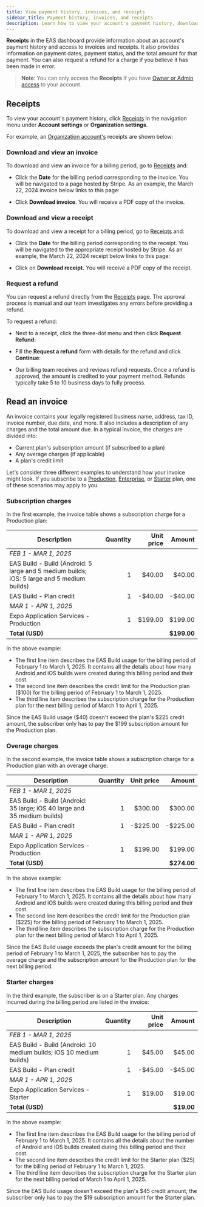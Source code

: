 ```yaml
---
title: View payment history, invoices, and receipts
sidebar_title: Payment history, invoices, and receipts
description: Learn how to view your account's payment history, download invoices and receipts, and request a refund for a charge.
---
```



**Receipts** in the EAS dashboard provide information about an account's payment history and access to invoices and receipts. It also provides information on payment dates, payment status, and the total amount for that payment. You can also request a refund for a charge if you believe it has been made in error.

> **Note**: You can only access the **Receipts** if you have [Owner or Admin access](/accounts/account-types/#manage-access) to your account.

## Receipts

To view your account's payment history, click [Receipts](https://expo.dev/settings/receipts) in the navigation menu under **Account settings** or **Organization settings**.

For example, an [Organization account's](/accounts/account-types/#organizations) receipts are shown below:

<ContentSpotlight
  alt="Receipts page in the EAS dashboard."
  src="/static/images/billing/receipts-01.png"
/>

### Download and view an invoice

To download and view an invoice for a billing period, go to [Receipts](https://expo.dev/settings/receipts) and:

- Click the **Date** for the billing period corresponding to the invoice. You will be navigated to a page hosted by Stripe. As an example, the March 22, 2024 invoice below links to this page:

<ContentSpotlight
  alt="Download invoice shown in the Stripe dashboard."
  src="/static/images/billing/receipts-02.png"
  className="max-w-[380px]"
/>

- Click **Download invoice**. You will receive a PDF copy of the invoice.

### Download and view a receipt

To download and view a receipt for a billing period, go to [Receipts](https://expo.dev/settings/receipts) and:

- Click the **Date** for the billing period corresponding to the receipt. You will be navigated to the appropriate receipt hosted by Stripe. As an example, the March 22, 2024 receipt below links to this page:

<ContentSpotlight
  alt="Download receipt shown in the Stripe dashboard."
  src="/static/images/billing/receipts-02.png"
  className="max-w-[380px]"
/>

- Click on **Download receipt.** You will receive a PDF copy of the receipt.

### Request a refund

You can request a refund directly from the [Receipts](https://expo.dev/settings/receipts) page. The approval process is manual and our team investigates any errors before providing a refund.

To request a refund:

- Next to a receipt, click the three-dot menu and then click **Request Refund:**

<ContentSpotlight
  alt="Receipts page in the EAS dashboard."
  src="/static/images/billing/receipts-04.png"
/>

- Fill the **Request a refund** form with details for the refund and click **Continue**:

<ContentSpotlight
  alt="Download invoice shown in the Stripe dashboard."
  src="/static/images/billing/receipts-05.png"
  className="max-w-[320px]"
/>

- Our billing team receives and reviews refund requests. Once a refund is approved, the amount is credited to your payment method. Refunds typically take 5 to 10 business days to fully process.

## Read an invoice

An invoice contains your legally registered business name, address, tax ID, invoice number, due date, and more. It also includes a description of any charges and the total amount due. In a typical invoice, the charges are divided into:

- Current plan's subscription amount (if subscribed to a plan)
- Any overage charges (if applicable)
- A plan's credit limit

Let's consider three different examples to understand how your invoice might look. If you subscribe to a [Production](/billing/plans/#production), [Enterprise](/billing/plans/#enterprise), or [Starter](/billing/plans/#starter) plan, one of these scenarios may apply to you.

### Subscription charges

In the first example, the invoice table shows a subscription charge for a Production plan:

| Description                                                                                | Quantity | Unit price |     Amount |
| ------------------------------------------------------------------------------------------ | -------: | ---------: | ---------: |
| _FEB 1 - MAR 1, 2025_                                                                      |          |            |            |
| EAS Build - Build (Android: 5 large and 5 medium builds; iOS: 5 large and 5 medium builds) |        1 |     $40.00 |     $40.00 |
| EAS Build - Plan credit                                                                    |        1 |    -$40.00 |    -$40.00 |
| _MAR 1 - APR 1, 2025_                                                                      |          |            |            |
| Expo Application Services - Production                                                     |        1 |     $199.00 |     $199.00 |
| **Total (USD)**                                                                            |          |            | **$199.00** |

In the above example:

- The first line item describes the EAS Build usage for the billing period of February 1 to March 1, 2025. It contains all the details about how many Android and iOS builds were created during this billing period and their cost.
- The second line item describes the credit limit for the Production plan ($100) for the billing period of February 1 to March 1, 2025.
- The third line item describes the subscription charge for the Production plan for the next billing period of March 1 to April 1, 2025.

Since the EAS Build usage ($40) doesn't exceed the plan's $225 credit amount, the subscriber only has to pay the $199 subscription amount for the Production plan.

### Overage charges

In the second example, the invoice table shows a subscription charge for a Production plan with an overage charge:

| Description                                                                                   | Quantity | Unit price |      Amount |
| --------------------------------------------------------------------------------------------- | -------: | ---------: | ----------: |
| _FEB 1 - MAR 1, 2025_                                                                         |          |            |             |
| EAS Build - Build (Android: 35 large; iOS 40 large and 35 medium builds) |        1 |    $300.00 |     $300.00 |
| EAS Build - Plan credit                                                                       |        1 |   -$225.00 |    -$225.00 |
| _MAR 1 - APR 1, 2025_                                                                         |          |            |             |
| Expo Application Services - Production                                                        |        1 |     $199.00 |      $199.00 |
| **Total (USD)**                                                                               |          |            | **$274.00** |

In the above example:

- The first line item describes the EAS Build usage for the billing period of February 1 to March 1, 2025. It contains all the details about how many Android and iOS builds were created during this billing period and their cost.
- The second line item describes the credit limit for the Production plan ($225) for the billing period of February 1 to March 1, 2025.
- The third line item describes the subscription charge for the Production plan for the next billing period of March 1 to April 1, 2025.

Since the EAS Build usage exceeds the plan's credit amount for the billing period of February 1 to March 1, 2025, the subscriber has to pay the overage charge and the subscription amount for the Production plan for the next billing period.

### Starter charges

In the third example, the subscriber is on a Starter plan. Any charges incurred during the billing period are listed in the invoice:

| Description                                                         | Quantity | Unit price |     Amount |
| ------------------------------------------------------------------- | -------: | ---------: | ---------: |
| _FEB 1 - MAR 1, 2025_                                               |          |            |            |
| EAS Build - Build (Android: 10 medium builds; iOS 10 medium builds) |        1 |     $45.00 |     $45.00 |
| EAS Build - Plan credit                                             |        1 |    -$45.00 |    -$45.00 |
| _MAR 1 - APR 1, 2025_                                               |          |            |            |
| Expo Application Services - Starter                                 |        1 |     $19.00 |     $19.00 |
| **Total (USD)**                                                     |          |            | **$19.00** |

In the above example:

- The first line item describes the EAS Build usage for the billing period of February 1 to March 1, 2025. It contains all the details about the number of Android and iOS builds created during this billing period and their cost.
- The second line item describes the credit limit for the Starter plan ($25) for the billing period of February 1 to March 1, 2025.
- The third line item describes the subscription charge for the Starter plan for the next billing period of March 1 to April 1, 2025.

Since the EAS Build usage doesn't exceed the plan's $45 credit amount, the subscriber only has to pay the $19 subscription amount for the Starter plan.
